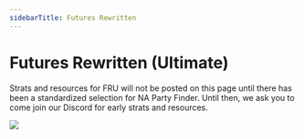 ```yaml
---
sidebarTitle: Futures Rewritten
---
```

# Futures Rewritten (Ultimate)
Strats and resources for FRU will not be posted on this page until there has been a standardized selection for NA Party Finder.
Until then, we ask you to come join our Discord for early strats and resources.

<a href="https://discord.com/invite/naurffxiv">
    <img className="h-80 w-full object-cover rounded-sm" src="/images/ultimates/fru/FRUheader.png" />
</a>